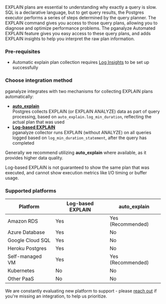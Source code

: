 EXPLAIN plans are essential to understanding why exactly a query is slow. SQL is a declarative language,
but to get query results, the Postgres executor performs a series of steps determined by the query planner.
The EXPLAIN command gives you access to those query plans, allowing you to diagnose and optimize performance
problems. The pganalyze Automated EXPLAIN feature gives you easy access to these query plans, and adds
EXPLAIN insights to help you interpret the raw plan information.

### Pre-requisites

* Automatic explain plan collection requires [Log Insights](/docs/log-insights) to be set up successfully

### Choose integration method

pganalyze integrates with two mechanisms for collecting EXPLAIN plans automatically:

* **[auto_explain](/docs/explain/setup/auto_explain)**<br />Postgres collects EXPLAIN (or EXPLAIN ANALYZE) data as part of query processing, based on `auto_explain.log_min_duration`, reflecting the actual plan that was used
* **[Log-based EXPLAIN](/docs/explain/setup/log_explain)**<br />pganalyze collector runs EXPLAIN (without ANALYZE) on all queries logged based on `log_min_duration_statement`, after the query has completed

Generally we recommend utilizing **auto_explain** where available, as it provides higher data quality.

Log-based EXPLAIN is not guaranteed to show the same plan that was executed, and cannot show execution metrics like I/O timing or buffer usage.

### Supported platforms

Platform         | Log-based EXPLAIN |    auto_explain   |
-----------------|-------------------|-------------------|
Amazon RDS       | Yes               | Yes (Recommended) |
Azure Database   | Yes               | No                |
Google Cloud SQL | Yes               | No                |
Heroku Postgres  | Yes               | No                |
Self-managed VM  | Yes               | Yes (Recommended) |
Kubernetes       | No                | No                |
Other PaaS       | No                | No                |

We are constantly evaluating new platform to support - please [reach out](/contact) if you're missing an integration, to help us prioritize.
